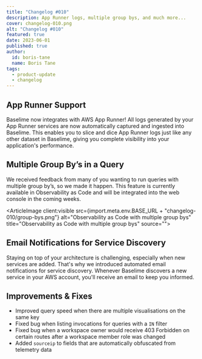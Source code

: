 ```yaml
---
title: "Changelog #010"
description: App Runner logs, multiple group bys, and much more... 
cover: changelog-010.png
alt: "Changelog #010"
featured: true
date: 2023-06-01
published: true
author:
  id: boris-tane
  name: Boris Tane
tags: 
  - product-update
  - changelog
---
```



## App Runner Support

Baselime now integrates with AWS App Runner! All logs generated by your App Runner services are now automatically captured and ingested into Baselime. This enables you to slice and dice App Runner logs just like any other dataset in Baselime, giving you complete visibility into your application's performance.

## Multiple Group By’s in a Query

We received feedback from many of you wanting to run queries with multiple group by’s, so we made it happen. This feature is currently available in Observability as Code and will be integrated into the web console in the coming weeks.

<ArticleImage client:visible   src={import.meta.env.BASE_URL + "changelog-010/group-bys.png"}  alt="Observability as Code with multiple group bys" title="Observability as Code with multiple group bys" source="">
</ArticleImage>

## Email Notifications for Service Discovery

Staying on top of your architecture is challenging, especially when new services are added. That's why we introduced automated email notifications for service discovery. Whenever Baselime discovers a new service in your AWS account, you'll receive an email to keep you informed.

## Improvements & Fixes

- Improved query speed when there are multiple visualisations on the same key
- Fixed bug when listing invocations for queries with a `IN` filter
- Fixed bug when a workspace owner would receive 403 Forbidden on certain routes after a workspace member role was changed
- Added `sourceip` to fields that are automatically obfuscated from telemetry data
